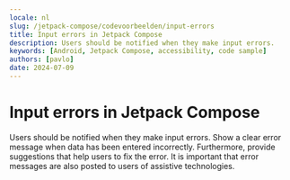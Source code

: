 ```yaml
---
locale: nl
slug: /jetpack-compose/codevoorbeelden/input-errors
title: Input errors in Jetpack Compose
description: Users should be notified when they make input errors.
keywords: [Android, Jetpack Compose, accessibility, code sample]
authors: [pavlo]
date: 2024-07-09
---
```


# Input errors in Jetpack Compose

Users should be notified when they make input errors. Show a clear error message when data has been entered incorrectly. Furthermore, provide suggestions that help users to fix the error. It is important that error messages are also posted to users of assistive technologies.

<CodeSample id="input-errors" platform="jetpack-compose" locale="nl"/>
